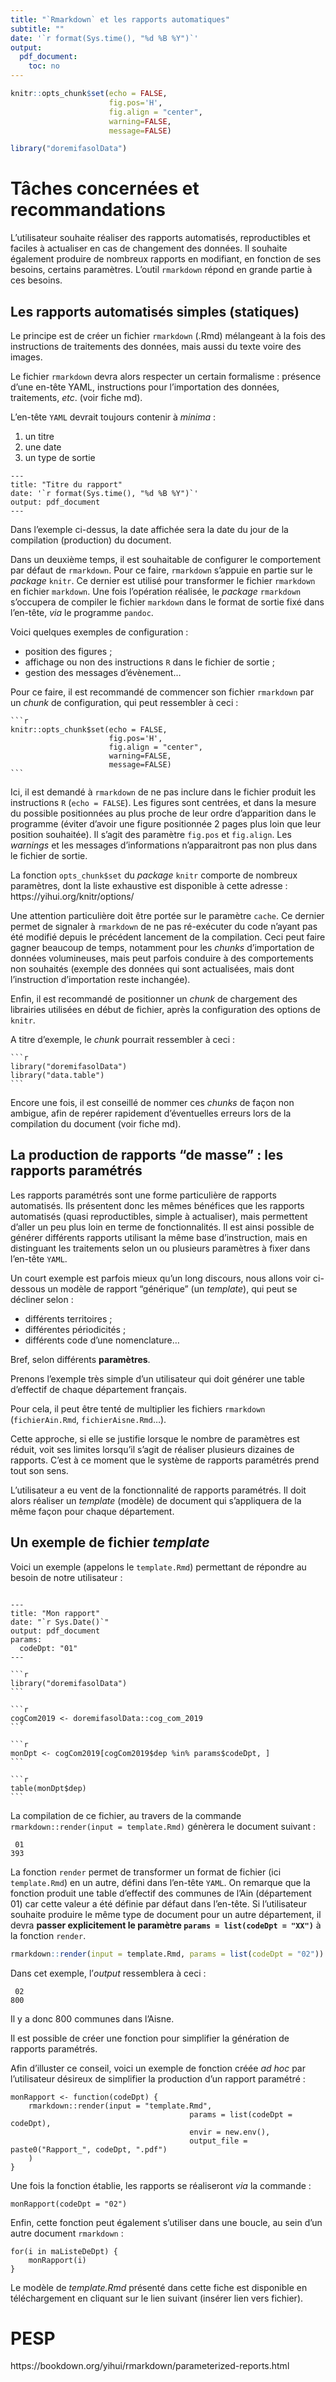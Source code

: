```yaml
---
title: "`Rmarkdown` et les rapports automatiques"
subtitle: ""
date: '`r format(Sys.time(), "%d %B %Y")`'
output:
  pdf_document:
    toc: no
---
```


```r
knitr::opts_chunk$set(echo = FALSE,
                      fig.pos='H',
                      fig.align = "center",
                      warning=FALSE,
                      message=FALSE)
```

```r
library("doremifasolData")
```

# Tâches concernées et recommandations

L'utilisateur souhaite réaliser des rapports automatisés, reproductibles et faciles à actualiser en cas de changement des données. Il souhaite également produire de nombreux rapports en modifiant, en fonction de ses besoins, certains paramètres.
L'outil `rmarkdown` répond en grande partie à ces besoins.

## Les rapports automatisés simples (statiques)

Le principe est de créer un fichier `rmarkdown` (.Rmd) mélangeant à la fois des instructions de traitements des données, mais aussi du texte voire des images.

Le fichier `rmarkdown` devra alors respecter un certain formalisme : présence d'une en-tête YAML, instructions pour l'importation des données, traitements, *etc*. (voir fiche md).

::: {.recommandation}
L'en-tête `YAML` devrait toujours contenir à *minima* :

1. un titre
2. une date
3. un type de sortie

~~~
---
title: "Titre du rapport"
date: '`r format(Sys.time(), "%d %B %Y")`'
output: pdf_document
---
~~~
:::

Dans l'exemple ci-dessus, la date affichée sera la date du jour de la compilation (production) du document.

Dans un deuxième temps, il est souhaitable de configurer le comportement par défaut de `rmarkdown`. Pour ce faire, `rmarkdown` s'appuie en partie sur le *package* `knitr`. Ce dernier est utilisé pour transformer le fichier `rmarkdown` en fichier `markdown`. Une fois l'opération réalisée, le *package* `rmarkdown` s'occupera de compiler le fichier `markdown` dans le format de sortie fixé dans l'en-tête, *via* le programme `pandoc`.

Voici quelques exemples de configuration :

* position des figures ;
* affichage ou non des instructions `R` dans le fichier de sortie ;
* gestion des messages d'évènement...

Pour ce faire, il est recommandé de commencer son fichier `rmarkdown` par un *chunk* de configuration, qui peut ressembler à ceci :

~~~
```r
knitr::opts_chunk$set(echo = FALSE,
                      fig.pos='H',
                      fig.align = "center",
                      warning=FALSE,
                      message=FALSE)
```
~~~

Ici, il est demandé à `rmarkdown` de ne pas inclure dans le fichier produit les instructions `R` (`echo = FALSE`). Les figures sont centrées, et dans la mesure du possible positionnées au plus proche de leur ordre d'apparition dans le programme (éviter d'avoir une figure positionnée 2 pages plus loin que leur position souhaitée). Il s'agit des paramètre `fig.pos` et `fig.align`. Les *warnings* et les messages d'informations n'apparaitront pas non plus dans le fichier de sortie.

La fonction `opts_chunk$set` du *package* `knitr` comporte de nombreux paramètres, dont la liste exhaustive est disponible à cette adresse : https://yihui.org/knitr/options/

::: {.recommandation}
Une attention particulière doit être portée sur le paramètre `cache`. Ce dernier permet de signaler à `rmarkdown` de ne pas ré-exécuter du code n'ayant pas été modifié depuis le précédent lancement de la compilation. Ceci peut faire gagner beaucoup de temps, notamment pour les *chunks* d'importation de données volumineuses, mais peut parfois conduire à des comportements non souhaités (exemple des données qui sont actualisées, mais dont l'instruction d'importation reste inchangée).
:::

Enfin, il est recommandé de positionner un *chunk* de chargement des librairies utilisées en début de fichier, après la configuration des options de `knitr`.

A titre d'exemple, le *chunk* pourrait ressembler à ceci :

~~~
```r
library("doremifasolData")
library("data.table")
```
~~~

Encore une fois, il est conseillé de nommer ces *chunks* de façon non ambigue, afin de repérer rapidement d'éventuelles erreurs lors de la compilation du document (voir fiche md).

## La production de rapports "de masse" : les rapports paramétrés

Les rapports paramétrés sont une forme particulière de rapports automatisés. Ils présentent donc les mêmes bénéfices que les rapports automatisés (quasi reproductibles, simple à actualiser), mais permettent d'aller un peu plus loin en terme de fonctionnalités. Il est ainsi possible de générer différents rapports utilisant la même base d'instruction, mais en distinguant les traitements selon un ou plusieurs paramètres à fixer dans l'en-tête `YAML`.

Un court exemple est parfois mieux qu'un long discours, nous allons voir ci-dessous un modèle de rapport "générique" (un *template*), qui peut se décliner selon :

+ différents territoires ;
+ différentes périodicités ;
+ différents code d'une nomenclature...

Bref, selon différents **paramètres**.

Prenons l'exemple très simple d'un utilisateur qui doit générer une table d'effectif de chaque département français.

Pour cela, il peut être tenté de multiplier les fichiers `rmarkdown` (`fichierAin.Rmd`, `fichierAisne.Rmd`...).

Cette approche, si elle se justifie lorsque le nombre de paramètres est réduit, voit ses limites lorsqu'il s'agit de réaliser plusieurs dizaines de rapports. C'est à ce moment que le système de rapports paramétrés prend tout son sens.

L'utilisateur a eu vent de la fonctionnalité de rapports paramétrés. Il doit alors réaliser un *template* (modèle) de document qui s'appliquera de la même façon pour chaque département.

## Un exemple de fichier *template*

Voici un exemple (appelons le `template.Rmd`) permettant de répondre au besoin de notre utilisateur :

~~~

---
title: "Mon rapport"
date: "`r Sys.Date()`"
output: pdf_document
params:
  codeDpt: "01"
---

```r
library("doremifasolData")
```

```r
cogCom2019 <- doremifasolData::cog_com_2019
```

```r
monDpt <- cogCom2019[cogCom2019$dep %in% params$codeDpt, ]
```

```r
table(monDpt$dep)
```
~~~

La compilation de ce fichier, au travers de la commande `rmarkdown::render(input = template.Rmd)` génèrera le document suivant :

~~~
 01
393
~~~

La fonction `render` permet de transformer un format de fichier (ici `template.Rmd`) en un autre, défini dans l'en-tête `YAML`. On remarque que la fonction produit une table d'effectif des communes de l'Ain (département 01) car cette valeur a été définie par défaut dans l'en-tête. Si l'utilisateur souhaite produire le même type de document pour un autre département, il devra **passer explicitement le paramètre `params = list(codeDpt = "XX")`** à la fonction `render`.

```r
rmarkdown::render(input = template.Rmd, params = list(codeDpt = "02"))
```

Dans cet exemple, l'*output* ressemblera à ceci :

~~~
 02
800
~~~

Il y a donc 800 communes dans l'Aisne.

::: {.conseil}
Il est possible de créer une fonction pour simplifier la génération de rapports paramétrés.
:::

Afin d'illuster ce conseil, voici un exemple de fonction créée *ad hoc* par l'utilisateur désireux de simplifier la production d'un rapport paramétré :

~~~
monRapport <- function(codeDpt) {
	rmarkdown::render(input = "template.Rmd",
										params = list(codeDpt = codeDpt),
										envir = new.env(),
										output_file = paste0("Rapport_", codeDpt, ".pdf")
	)
}
~~~

Une fois la fonction établie, les rapports se réaliseront *via* la commande :

~~~
monRapport(codeDpt = "02")
~~~

Enfin, cette fonction peut également s'utiliser dans une boucle, au sein d'un autre document `rmarkdown` :

~~~
for(i in maListeDeDpt) {
	monRapport(i)
}
~~~

Le modèle de *template.Rmd* présenté dans cette fiche est disponible en téléchargement en cliquant sur le lien suivant (insérer lien vers fichier).

# PESP

https://bookdown.org/yihui/rmarkdown/parameterized-reports.html
